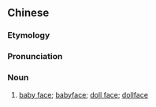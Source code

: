{{also|娃娃脸}}
==Chinese==
{{zh-forms|s=娃娃脸|type=21}}

===Etymology===
{{zh-compound|娃娃|臉|baby|face}}

===Pronunciation===
{{zh-pron
|m=wáwaliǎn
|cat=n
}}

===Noun===
{{zh-noun}}
# [[baby face]]; [[babyface]]; [[doll face]]; [[dollface]]